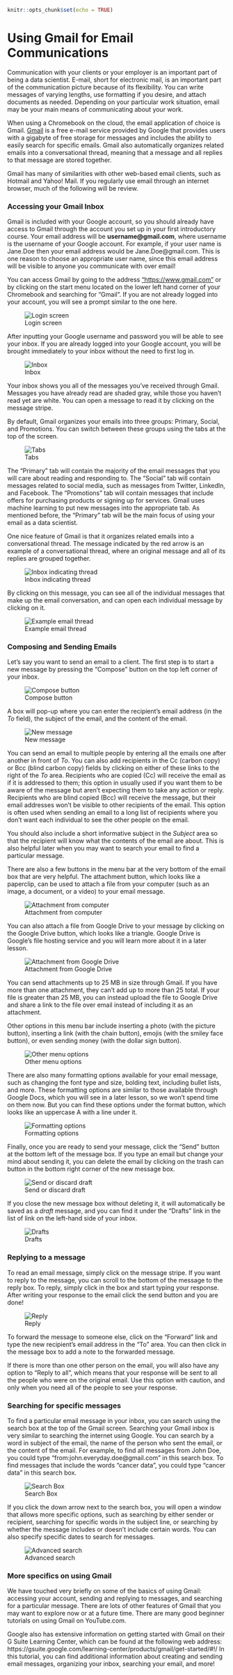 

```r
knitr::opts_chunk$set(echo = TRUE)
```

# Using Gmail for Email Communications

Communication with your clients or your employer is an important part of being a data scientist.  E-mail, short for electronic mail, is an important part of the communication picture because of its flexibility.  You can write messages of varying lengths, use formatting if you desire, and attach documents as needed.  Depending on your particular work situation, email may be your main means of communicating about your work.

When using a Chromebook on the cloud, the email application of choice is Gmail.  [Gmail](https://www.gmail.com/) is a free e-mail service provided by Google that provides users with a gigabyte of free storage for messages and includes the ability to easily search for specific emails. Gmail also automatically organizes related emails into a conversational thread, meaning that a message and all replies to that message are stored together.

Gmail has many of similarities with other web-based email clients, such as Hotmail and Yahoo! Mail.  If you regularly use email through an internet browser, much of the following will be review.

### Accessing your Gmail Inbox

Gmail is included with your Google account, so you should already have access to Gmail through the account you set up in your first introductory course.  Your email address will be **username@gmail.com**, where username is the username of your Google account.  For example, if your user name is Jane.Doe then your email address would be Jane.Doe@gmail.com.  This is one reason to choose an appropriate user name, since this email address will be visible to anyone you communicate with over email!

You can access Gmail by going to the address ["https://www.gmail.com"](https://www.gmail.com) or by clicking on the start menu located on the lower left hand corner of your Chromebook and searching for "Gmail". If you are not already logged into your account, you will see a prompt similar to the one here.  


![Login screen](https://docs.google.com/presentation/d/1qRfIt3P6JLioc1-NpDbtdUF5CEMSS71_yXmRRWW7KLA/export/png?id=1qRfIt3P6JLioc1-NpDbtdUF5CEMSS71_yXmRRWW7KLA&pageid=g34ff7bbfc9_0_5)

After inputting your Google username and password you will be able to see your inbox.  If you are already logged into your Google account, you will be brought immediately to your inbox without the need to first log in.


![Inbox](https://docs.google.com/presentation/d/1qRfIt3P6JLioc1-NpDbtdUF5CEMSS71_yXmRRWW7KLA/export/png?id=1qRfIt3P6JLioc1-NpDbtdUF5CEMSS71_yXmRRWW7KLA&pageid=g34ff7bbfc9_0_10)

Your inbox shows you all of the messages you've received through Gmail.  Messages you have already read are shaded gray, while those you haven't read yet are white.  You can open a message to read it by clicking on the message stripe.  

By default, Gmail organizes your emails into three groups: Primary, Social, and Promotions.  You can switch between these groups using the tabs at the top of the screen.  


![Tabs](https://docs.google.com/presentation/d/1qRfIt3P6JLioc1-NpDbtdUF5CEMSS71_yXmRRWW7KLA/export/png?id=1qRfIt3P6JLioc1-NpDbtdUF5CEMSS71_yXmRRWW7KLA&pageid=g39e04bf3bc_2_31)

The "Primary" tab will contain the majority of the email messages that you will care about reading and responding to.  The "Social" tab will contain messages related to social media, such as messages from Twitter, LinkedIn, and Facebook.  The "Promotions" tab will contain messages that include offers for purchasing products or signing up for services.  Gmail uses machine learning to put new messages into the appropriate tab.  As mentioned before, the "Primary" tab will be the main focus of using your email as a data scientist.

One nice feature of Gmail is that it organizes related emails into a conversational thread.  The message indicated by the red arrow is an example of a conversational thread, where an original message and all of its replies are grouped together.


![Inbox indicating thread](https://docs.google.com/presentation/d/1qRfIt3P6JLioc1-NpDbtdUF5CEMSS71_yXmRRWW7KLA/export/png?id=1qRfIt3P6JLioc1-NpDbtdUF5CEMSS71_yXmRRWW7KLA&pageid=g39e04bf3bc_2_23)

By clicking on this message, you can see all of the individual messages that make up the email conversation, and can open each individual message by clicking on it.


![Example email thread](https://docs.google.com/presentation/d/1qRfIt3P6JLioc1-NpDbtdUF5CEMSS71_yXmRRWW7KLA/export/png?id=1qRfIt3P6JLioc1-NpDbtdUF5CEMSS71_yXmRRWW7KLA&pageid=g39e04bf3bc_2_16)

### Composing and Sending Emails

Let's say you want to send an email to a client. The first step is to start a new message by pressing the "Compose" button on the top left corner of your inbox.


![Compose button](https://docs.google.com/presentation/d/1qRfIt3P6JLioc1-NpDbtdUF5CEMSS71_yXmRRWW7KLA/export/png?id=1qRfIt3P6JLioc1-NpDbtdUF5CEMSS71_yXmRRWW7KLA&pageid=g39e04bf3bc_2_43)

A box will pop-up where you can enter the recipient's email address (in the *To* field), the subject of the email, and the content of the email.


![New message](https://docs.google.com/presentation/d/1qRfIt3P6JLioc1-NpDbtdUF5CEMSS71_yXmRRWW7KLA/export/png?id=1qRfIt3P6JLioc1-NpDbtdUF5CEMSS71_yXmRRWW7KLA&pageid=g34ff7bbfc9_0_15)

You can send an email to multiple people by entering all the emails one after another in front of *To*. You can also add recipients in the Cc (carbon copy) or Bcc (blind carbon copy) fields by clicking on either of these links to the right of the *To* area. Recipients who are copied (Cc) will receive the email as if it is addressed to them; this option in usually used if you want them to be aware of the message but aren't expecting them to take any action or reply.  Recipients who are blind copied (Bcc) will receive the message, but their email addresses won't be visible to other recipients of the email.  This option is often used when sending an email to a long list of recipients where you don't want each individual to see the other people on the email.

You should also include a short informative subject in the *Subject* area so that the recipient will know what the contents of the email are about.  This is also helpful later when you may want to search your email to find a particular message.

There are also a few buttons in the menu bar at the very bottom of the email box that are very helpful. The attachment button, which looks like a paperclip, can be used to attach a file from your computer (such as an image, a document, or a video) to your email message.  


![Attachment from computer](https://docs.google.com/presentation/d/1qRfIt3P6JLioc1-NpDbtdUF5CEMSS71_yXmRRWW7KLA/export/png?id=1qRfIt3P6JLioc1-NpDbtdUF5CEMSS71_yXmRRWW7KLA&pageid=g39e04bf3bc_2_51)

You can also attach a file from Google Drive to your message by clicking on the Google Drive button, which looks like a triangle. Google Drive is Google's file hosting service and you will learn more about it in a later lesson.


![Attachment from Google Drive](https://docs.google.com/presentation/d/1qRfIt3P6JLioc1-NpDbtdUF5CEMSS71_yXmRRWW7KLA/export/png?id=1qRfIt3P6JLioc1-NpDbtdUF5CEMSS71_yXmRRWW7KLA&pageid=g39e04bf3bc_2_64)

You can send attachments up to 25 MB in size through Gmail. If you have more than one attachment, they can't add up to more than 25 total. If your file is greater than 25 MB, you can instead upload the file to Google Drive and share a link to the file over email instead of including it as an attachment.  

Other options in this menu bar include inserting a photo (with the picture button), inserting a link (with the chain button), emojis (with the smiley face button), or even sending money (with the dollar sign button).


![Other menu options](https://docs.google.com/presentation/d/1qRfIt3P6JLioc1-NpDbtdUF5CEMSS71_yXmRRWW7KLA/export/png?id=1qRfIt3P6JLioc1-NpDbtdUF5CEMSS71_yXmRRWW7KLA&pageid=g39e04bf3bc_2_72)

There are also many formatting options available for your email message, such as changing the font type and size, bolding text, including bullet lists, and more. These formatting options are similar to those available through Google Docs, which you will see in a later lesson, so we won't spend time on them now.  But you can find these options under the format button, which looks like an uppercase A with a line under it.


![Formatting options](https://docs.google.com/presentation/d/1qRfIt3P6JLioc1-NpDbtdUF5CEMSS71_yXmRRWW7KLA/export/png?id=1qRfIt3P6JLioc1-NpDbtdUF5CEMSS71_yXmRRWW7KLA&pageid=g39e04bf3bc_2_80)

Finally, once you are ready to send your message, click the "Send" button at the bottom left of the message box. If you type an email but change your mind about sending it, you can delete the email by clicking on the trash can button in the bottom right corner of the new message box.  


![Send or discard draft](https://docs.google.com/presentation/d/1qRfIt3P6JLioc1-NpDbtdUF5CEMSS71_yXmRRWW7KLA/export/png?id=1qRfIt3P6JLioc1-NpDbtdUF5CEMSS71_yXmRRWW7KLA&pageid=g39e04bf3bc_2_92)

If you close the new message box without deleting it, it will automatically be saved as a *draft* message, and you can find it under the "Drafts" link in the list of link on the left-hand side of your inbox.


![Drafts](https://docs.google.com/presentation/d/1qRfIt3P6JLioc1-NpDbtdUF5CEMSS71_yXmRRWW7KLA/export/png?id=1qRfIt3P6JLioc1-NpDbtdUF5CEMSS71_yXmRRWW7KLA&pageid=g39e04bf3bc_2_104)

### Replying to a message

To read an email message, simply click on the message stripe.  If you want to reply to the message, you can scroll to the bottom of the message to the reply box.  To reply, simply click in the box and start typing your response. After writing your response to the email click the send button and you are done!


![Reply](https://docs.google.com/presentation/d/1qRfIt3P6JLioc1-NpDbtdUF5CEMSS71_yXmRRWW7KLA/export/png?id=1qRfIt3P6JLioc1-NpDbtdUF5CEMSS71_yXmRRWW7KLA&pageid=g34ff7bbfc9_0_45)

To forward the message to someone else, click on the "Forward" link and type the new recipient's email address in the "To" area.  You can then click in the message box to add a note to the forwarded message.

If there is more than one other person on the email, you will also have any option to "Reply to all", which means that your response will be sent to all the people who were on the original email. Use this option with caution, and only when you need all of the people to see your response.

### Searching for specific messages

To find a particular email message in your inbox, you can search using the search box at the top of the Gmail screen.  Searching your Gmail inbox is very similar to searching the internet using Google.  You can search by a word in subject of the email, the name of the person who sent the email, or the content of the email.  For example, to find all messages from John Doe, you could type "from:john.everyday.doe@gmail.com" in this search box.  To find messages that include the words "cancer data", you could type "cancer data" in this search box.


![Search Box](https://docs.google.com/presentation/d/1qRfIt3P6JLioc1-NpDbtdUF5CEMSS71_yXmRRWW7KLA/export/png?id=1qRfIt3P6JLioc1-NpDbtdUF5CEMSS71_yXmRRWW7KLA&pageid=g34ff7bbfc9_0_50)

If you click the down arrow next to the search box, you will open a window that allows more specific options, such as searching by either sender or recipient, searching for specific words in the subject line, or searching by whether the message includes or doesn't include certain words.  You can also specify specific dates to search for messages.


![Advanced search](https://docs.google.com/presentation/d/1qRfIt3P6JLioc1-NpDbtdUF5CEMSS71_yXmRRWW7KLA/export/png?id=1qRfIt3P6JLioc1-NpDbtdUF5CEMSS71_yXmRRWW7KLA&pageid=g39e04bf3bc_2_130)

### More specifics on using Gmail

We have touched very briefly on some of the basics of using Gmail: accessing your account, sending and replying to messages, and searching for a particular message.  There are lots of other features of Gmail that you may want to explore now or at a future time. There are many good beginner tutorials on using Gmail on YouTube.com.

Google also has extensive information on getting started with Gmail on their G Suite Learning Center, which can be found at the following web address: https://gsuite.google.com/learning-center/products/gmail/get-started/#!/
In this tutorial, you can find additional information about creating and sending email messages, organizing your inbox, searching your email, and more!
